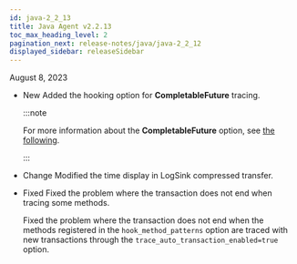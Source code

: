 ```yaml
---
id: java-2_2_13
title: Java Agent v2.2.13
toc_max_heading_level: 2
pagination_next: release-notes/java/java-2_2_12
displayed_sidebar: releaseSidebar
---
```


August 8, 2023

-   <Status>New</Status> Added the hooking option for <b>CompletableFuture</b> tracing.

    :::note

    For more information about the **CompletableFuture** option, see [the following](../../java/async-tracking).

    :::

-   <Status>Change</Status> Modified the time display in LogSink compressed transfer.

-   <Status>Fixed</Status> Fixed the problem where the transaction does not end when tracing some methods.

    Fixed the problem where the transaction does not end when the methods registered in the `hook_method_patterns` option are traced with new transactions through the `trace_auto_transaction_enabled=true` option.
